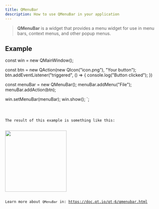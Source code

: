 ```yaml
---
title: QMenuBar
description: How to use QMenuBar in your application
---
```


> **QMenuBar** is a widget that provides a menu widget for use in menu bars, context menus, and other popup menus.

## Example


const win = new QMainWindow();

const btn = new QAction(new QIcon("icon.png"), "Your button");
btn.addEventListener("triggered", () => {
    console.log("Button clicked");
})

const menuBar = new QMenuBar();
menuBar.addMenu("File");
menuBar.addAction(btn);

win.setMenuBar(menuBar);
win.show();
`;

<Code code={qMenuBarExample} title='example_menuBar.ts' lang='ts' />

The result of this example is something like this:

<img src={menuBarImg} width="200" height="200"/>

Learn more about `QMenuBar` in: https://doc.qt.io/qt-6/qmenubar.html